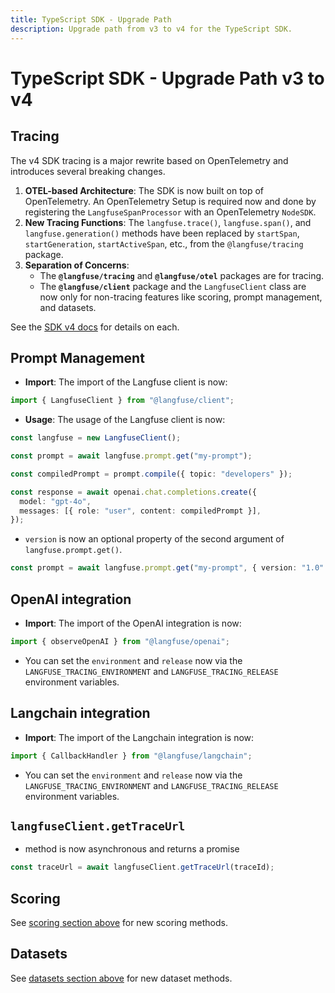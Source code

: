 ```yaml
---
title: TypeScript SDK - Upgrade Path
description: Upgrade path from v3 to v4 for the TypeScript SDK.
---
```


# TypeScript SDK - Upgrade Path v3 to v4

## Tracing

The v4 SDK tracing is a major rewrite based on OpenTelemetry and introduces several breaking changes.

1.  **OTEL-based Architecture**: The SDK is now built on top of OpenTelemetry. An OpenTelemetry Setup is required now and done by registering the `LangfuseSpanProcessor` with an OpenTelemetry `NodeSDK`.
2.  **New Tracing Functions**: The `langfuse.trace()`, `langfuse.span()`, and `langfuse.generation()` methods have been replaced by `startSpan`, `startGeneration`, `startActiveSpan`, etc., from the `@langfuse/tracing` package.
3.  **Separation of Concerns**:
      * The **`@langfuse/tracing`** and **`@langfuse/otel`** packages are for tracing.
      * The **`@langfuse/client`** package and the `LangfuseClient` class are now only for non-tracing features like scoring, prompt management, and datasets.

See the [SDK v4 docs](/docs/observability/sdk/typescript/overview) for details on each.

## Prompt Management

- **Import**: The import of the Langfuse client is now:

```typescript
import { LangfuseClient } from "@langfuse/client";
```

- **Usage**: The usage of the Langfuse client is now:

```typescript
const langfuse = new LangfuseClient();

const prompt = await langfuse.prompt.get("my-prompt");

const compiledPrompt = prompt.compile({ topic: "developers" });

const response = await openai.chat.completions.create({
  model: "gpt-4o",
  messages: [{ role: "user", content: compiledPrompt }],
});
```

- `version` is now an optional property of the second argument of `langfuse.prompt.get()`.

```typescript
const prompt = await langfuse.prompt.get("my-prompt", { version: "1.0" });
```


## OpenAI integration

- **Import**: The import of the OpenAI integration is now:

```typescript
import { observeOpenAI } from "@langfuse/openai";
```

- You can set the `environment` and `release` now via the `LANGFUSE_TRACING_ENVIRONMENT` and `LANGFUSE_TRACING_RELEASE` environment variables.


## Langchain integration

- **Import**: The import of the Langchain integration is now:

```typescript
import { CallbackHandler } from "@langfuse/langchain";
```

- You can set the `environment` and `release` now via the `LANGFUSE_TRACING_ENVIRONMENT` and `LANGFUSE_TRACING_RELEASE` environment variables.

## `langfuseClient.getTraceUrl`
- method is now asynchronous and returns a promise

```typescript
const traceUrl = await langfuseClient.getTraceUrl(traceId);
```

## Scoring

See [scoring section above](#scoring) for new scoring methods.

## Datasets

See [datasets section above](#datasets) for new dataset methods.


